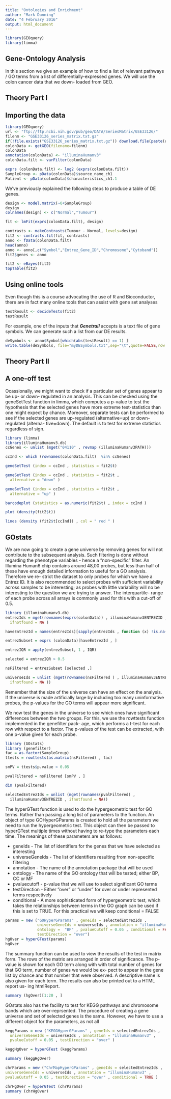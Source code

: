 ```yaml
---
title: "Ontologies and Enrichment"
author: "Mark Dunning"
date: "4 February 2016"
output: html_document
---
```

```r
library(GEOquery)
library(limma)
```

## Gene-Ontology Analysis

In this section we give an example of how to find a list of relevant pathways / GO terms
from a list of differentially-expressed genes. We will use the colon cancer data that we down-
loaded from GEO.

## Theory Part I

## Importing the data

```r
library(GEOquery)
url <- "ftp://ftp.ncbi.nih.gov/pub/geo/DATA/SeriesMatrix/GSE33126/"
filenm <- "GSE33126_series_matrix.txt.gz"
if(!file.exists("GSE33126_series_matrix.txt.gz")) download.file(paste(url, filenm, sep=""), destfile=filenm)
colonData <- getGEO(filename=filenm)
colonData
annotation(colonData) <- "illuminaHumanv3"
colonData.filt <- varFilter(colonData)

```

```r
exprs (colonData.filt) <- log2 (exprs(colonData.filt))
SampleGroup <- pData(colonData)$source_name_ch1
Patient <- pData(colonData)$characteristics_ch1.1
```

We've previously explained the following steps to produce a table of DE genes.

```r
design <- model.matrix(~0+SampleGroup)
design
colnames(design) <- c("Normal","Tumour")

fit <- lmFit(exprs(colonData.filt), design)

contrasts <- makeContrasts(Tumour - Normal, levels=design)
fit2 <- contrasts.fit(fit, contrasts)
anno <- fData(colonData.filt)
head(anno)
anno <- anno[,c("Symbol","Entrez_Gene_ID","Chromosome","Cytoband")]
fit2$genes <- anno

fit2 <- eBayes(fit2)
topTable(fit2)
```


## Using online tools

Even though this is a course advocating the use of R and Bioconductor, there are in fact many online tools that can assist with gene set analyses

```r
testResult <- decideTests(fit2)
testResult
```

For example, one of the inputs that ***Genetrail*** accepts is a text file of gene symbols. We can generate such a list from our DE results.

```r
deSymbols <- anno$Symbol[which(abs(testResult) == 1) ]
write.table(deSymbols, file="myDESymbols.txt",sep="\t",quote=FALSE,row.names = FALSE)
```

## Theory Part II

## A one-off test

Ocassionally, we might want to check if a particular set of genes appear to be up- or down-
regulated in an analysis. This can be checked using the geneSetTest function in limma,
which computes a p-value to test the hypothesis that the selected genes have more extreme
test-statistics than one might expect by chance. Moreover, separate tests can be performed
to see if the selected genes are up-regulated (alternative=up) or down-regulated (alterna-
tive=down). The default is to test for extreme statistics regardless of sign.

```r
library (limma)
library(illuminaHumanv3.db)
ccGenes <- unlist (mget("04110" , revmap (illuminaHumanv3PATH)))

ccInd <- which (rownames(colonData.filt)  %in% ccGenes)

geneSetTest (index = ccInd , statistics = fit2$t)

geneSetTest (index = ccInd , statistics = fit2$t ,
  alternative = "down" )

geneSetTest (index = ccInd , statistics = fit2$t ,
  alternative = "up" )

barcodeplot (statistics = as.numeric(fit2$t) , index = ccInd )

plot (density(fit2$t))

lines (density (fit2$t[ccInd]) , col = " red " )

```

## GOstats


We are now going to create a gene universe by removing genes for will not contribute to the
subsequent analysis. Such filtering is done without regarding the phenotype variables - hence
a ”non-specific” filter. An Illumina Human6 chip contains around 48,00 probes, but less than
half of these have enough detailed information to useful for a GO analysis. Therefore we re-
strict the dataset to only probes for which we have a Entrez ID. It is also recommended to
select probes with sufficient variability across samples to be interesting; as probes with little
variability will no be interesting to the question we are trying to answer. The interquartile-
range of each probe across all arrays is commonly used for this with a cut-off of 0.5.

```r
library (illuminaHumanv3.db)
entrezIds = mget(rownames(exprs(colonData)) , illuminaHumanv3ENTREZID ,
  ifnotfound = NA )

haveEntrezId = names(entrezIds)[sapply(entrezIds , function (x) !is.na(x))]

entrezSubset = exprs (colonData)[haveEntrezId , ]

entrezIQR = apply(entrezSubset, 1 , IQR)

selected = entrezIQR > 0.5

nsFiltered = entrezSubset [selected ,]

universeIds = unlist (mget(rownames(nsFiltered ) , illuminaHumanv3ENTREZID ,
  ifnotfound = NA ))
```

Remember that the size of the universe can have an effect on the analysis. If the universe is
made artificially large by including too many uninformative probes, the p-values for the GO
terms will appear more significant.

We now test the genes in the universe to see which ones have significant differences between
the two groups. For this, we use the rowttests function implemented in the genefilter pack-
age, which performs a t-test for each row with respect to a factor. The p-values of the test
can be extracted, with one p-value given for each probe.

```r
library (GOstats)
library (genefilter)
fac = as.factor(SampleGroup)
ttests = rowttests(as.matrix(nsFiltered) , fac)

smPV = ttests$p.value < 0.05

pvalFiltered = nsFiltered [smPV , ]

dim (pvalFiltered)

selectedEntrezIds = unlist (mget(rownames(pvalFiltered) ,
  illuminaHumanv3ENTREZID , ifnotfound = NA))

```


The hyperGTest function is used to do the hypergeometric test for GO terms. Rather than
passing a long list of parameters to the function. An object of type GOHyperGParams is
created to hold all the parameters we need to run the hypergeometric test. This object can
then be passed to hyperGTest multiple times without having to re-type the parameters each
time. The meanings of these parameters are as follows:

  - geneIds - The list of identifiers for the genes that we have selected as interesting
  - universeGeneIds - The list of identifiers resulting from non-specific filtering
  - annotation - The name of the annotation package that will be used
  - ontology - The name of the GO ontology that will be tested; either BP, CC or MF
  - pvaluecutoff - p-value that we will use to select significant GO terms
  - testDirection - Either ”over” or ”under” for over or under represented terms respectively
  - conditional - A more sophisticated form of hypergeometric test, which takes the relationships between terms in the GO graph can be used if this is set to TRUE. For this practical we will keep conditional = FALSE

  
```r
params = new ("GOHyperGParams" , geneIds = selectedEntrezIds , 
              universeGeneIds = universeIds , annotation = "illuminaHumanv3" ,
              ontology =  "BP" , pvalueCutoff = 0.05 , conditional = FALSE ,
              testDirection = "over")
hgOver = hyperGTest(params)
hgOver
```

The summary function can be used to view the results of the test in matrix form. The rows
of the matrix are arranged in order of significance. The p-value is shown for each GO term
along with with total number of genes for that GO term, number of genes we would be ex-
pect to appear in the gene list by chance and that number that were observed. A descriptive
name is also given for each term. The results can also be printed out to a HTML report us-
ing htmlReport.

```r
summary (hgOver)[1:20 , ]
```

GOstats also has the facility to test for KEGG pathways and chromosome bands which are
over-reprsented. The procedure of creating a gene universe and set of selected genes is the
same. However, we have to use a different object for the parameters, as not all

```r
keggParams = new ("KEGGHyperGParams" , geneIds = selectedEntrezIds ,
  universeGeneIds = universeIds , annotation = "illuminaHumanv3" ,
  pvalueCutoff = 0.05 , testDirection = "over" )

keggHgOver = hyperGTest (keggParams)

summary (keggHgOver)

chrParams = new ("ChrMapHyperGParams" , geneIds = selectedEntrezIds ,
universeGeneIds = universeIds , annotation = "illuminaHumanv3" ,
pvalueCutoff = 0.05 , testDirection = "over" , conditional = TRUE )

chrHgOver = hyperGTest (chrParams)
summary (chrHgOver)
```
